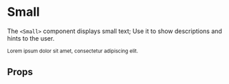 

<Meta title="synth-ui|Typography/Small" component={Small} />

# Small

The `<Small>` component displays small text; Use it to show descriptions and hints to the user.

<Preview withToolbar>
  <Story name="intro">
    <Small>Lorem ipsum dolor sit amet, consectetur adipiscing elit.</Small>
  </Story>
</Preview>

## Props

<Props of={Small} />

